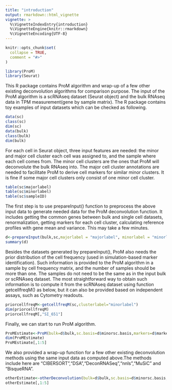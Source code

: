 ```yaml
---
title: "introduction"
output: rmarkdown::html_vignette
vignette: >
  %\VignetteIndexEntry{introduction}
  %\VignetteEngine{knitr::rmarkdown}
  %\VignetteEncoding{UTF-8}
---
```


```r
knitr::opts_chunk$set(
  collapse = TRUE,
  comment = "#>"
)
```

```r
library(ProM)
library(Seurat)
```

This R package contains ProM algorithm and wrap-up of a few other existing deconvolution algorithms for comparison purpose. The input of the ProM algorithm is a scRNAseq dataset (Seurat object) and the bulk RNAseq data in TPM measurement(gene by sample matrix). The R package contains toy examples of input datasets which can be checked as following.
```r
data(sc)
class(sc)
dim(sc)
data(bulk)
class(bulk)
dim(bulk)
```
For each cell in Seurat object, three input features are needed: the minor and major cell cluster each cell was assigned to, and the sample where each cell comes from. The minor cell clusters are the ones that ProM will deconvolute the bulk RNAseq into. The major cell cluster annotations are needed to facilitate ProM to derive cell markers for similar minor clusters. It is fine if some major cell clusters only consist of one minor cell cluster.

```r
table(sc$majorlabel)
table(sc$minorlabel)
table(sc$sampleID)
```

The first step is to use prepareInput() function to preprocess the above input data to generate needed data for the ProM deconvolution function. It includes getting the common genes between bulk and single cell datasets, renormalization, getting markers for each cell cluster, calculating reference profiles with gene mean and variance. This may take a few minutes.

```r
d<-prepareInput(bulk,sc,majorlabel = "majorlabel", minorlabel = "minorlabel", samplelabel = "sampleID")
summary(d)
```

Besides the datasets generated by prepareInput(), ProM also needs the prior distribution of the cell frequency (used in simulation-based marker identification). Such information is provided to the ProM algorithm in a sample by cell frequency matrix, and the number of samples should be more than one. The samples do not need to be the same as in the input bulk or scRNAseq dataset. The most straightforward way to obtain such information is to compute it from the scRNAseq dataset using function getcellfreqM() as below, but it can also be provided based on independent assays, such as Cytometry readouts.   

```r
priorcellfreqM<-getcellfreqM(sc,clusterlabel="minorlabel")
dim(priorcellfreqM)
priorcellfreqM[,"SI_651"]
```
Finally, we can start to run ProM algorithm.
```r
ProMEstimate<-ProM(bulk=d$bulk,sc.basis=d$minorsc.basis,markers=d$markers,priorcellfreqM=priorcellfreqM)
dim(ProMEstimate)
ProMEstimate[,1:5]
```

We also provided a wrap-up function for a few other existing deconvolution methods using the same input data as computed above.The methods include here are "CIBERSORT","DSA","DeconRNASeq","nnls","MuSiC" and "BisqueRNA".

```r
otherEstimate<-otherDeconvolution(bulk=d$bulk,sc.basis=d$minorsc.basis,markers=d$markers,sc=sc,method="MuSiC")
otherEstimate[,1:5]
```